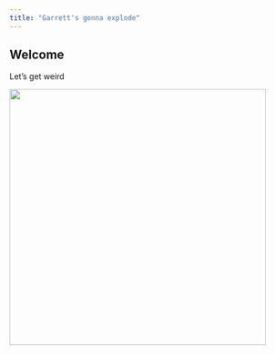 ```yaml
---
title: "Garrett's gonna explode"
---
```


## Welcome

Let's get weird

<img src="main results.png" width = "450">

